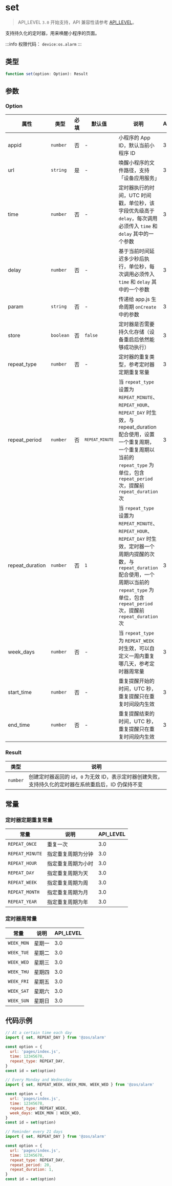 # set

> API_LEVEL `3.0` 开始支持，API 兼容性请参考 [API_LEVEL](../../../../guides/framework/device/compatibility.md)。

支持持久化的定时器，用来唤醒小程序的页面。

:::info
权限代码： `device:os.alarm`
:::

## 类型

```ts
function set(option: Option): Result
```

## 参数

### Option

| 属性            | 类型                 | 必填 | 默认值                       | 说明                                                                                                                                                                                                                                | API_LEVEL |
| --------------- | -------------------- | ---- | ---------------------------- | ----------------------------------------------------------------------------------------------------------------------------------------------------------------------------------------------------------------------------------- | --------- |
| appid           | <code>number</code>  | 否   | -                            | 小程序的 App ID，默认当前小程序 ID                                                                                                                                                                                                  | 3.0       |
| url             | <code>string</code>  | 是   | -                            | 唤醒小程序的文件路径，支持「设备应用服务」                                                                                                                                                                                          | 3.0       |
| time            | <code>number</code>  | 否   | -                            | 定时器执行的时间，UTC 时间戳，单位秒，该字段优先级高于 `delay`，每次调用必须传入 `time` 和 `delay` 其中的一个参数                                                                                                                   | 3.0       |
| delay           | <code>number</code>  | 否   | -                            | 基于当前时间延迟多少秒后执行，单位秒，每次调用必须传入 `time` 和 `delay` 其中的一个参数                                                                                                                                             | 3.0       |
| param           | <code>string</code>  | 否   | -                            | 传递给 app.js 生命周期 `onCreate` 中的参数                                                                                                                                                                                          | 3.0       |
| store           | <code>boolean</code> | 否   | <code>false</code>           | 定时器是否需要持久化存储（设备重启后依然能够成功执行）                                                                                                                                                                              | 3.0       |
| repeat_type     | <code>number</code>  | 否   | -                            | 定时器的重复类型，参考定时器定期重复常量                                                                                                                                                                                            | 3.0       |
| repeat_period   | <code>number</code>  | 否   | <code>`REPEAT_MINUTE`</code> | 当 `repeat_type` 设置为 `REPEAT_MINUTE`、`REPEAT_HOUR`、`REPEAT_DAY` 时生效，与 repeat_duration 配合使用，设置一个重复周期，一个重复周期以当前的 `repeat_type` 为单位，包含 `repeat_period` 次，提醒前 `repeat_duration` 次         | 3.0       |
| repeat_duration | <code>number</code>  | 否   | <code>1</code>               | 当 `repeat_type` 设置为 `REPEAT_MINUTE`、`REPEAT_HOUR`、`REPEAT_DAY` 时生效，定时器一个周期内提醒的次数，与 `repeat_duration` 配合使用，一个周期以当前的 `repeat_type` 为单位，包含 `repeat_period` 次，提醒前 `repeat_duration` 次 | 3.0       |
| week_days       | <code>number</code>  | 否   | -                            | 当 `repeat_type` 为 `REPEAT_WEEK` 时生效，可以自定义一周内重复哪几天，参考定时器周常量                                                                                                                                              | 3.0       |
| start_time      | <code>number</code>  | 否   | -                            | 重复提醒开始的时间，UTC 秒，重复提醒只在重复时间段内生效                                                                                                                                                                            | 3.0       |
| end_time        | <code>number</code>  | 否   | -                            | 重复提醒结束的时间，UTC 秒，重复提醒只在重复时间段内生效                                                                                                                                                                            | 3.0       |

### Result

| 类型                | 说明                                                                                                  |
| ------------------- | ----------------------------------------------------------------------------------------------------- |
| <code>number</code> | 创建定时器返回的 id，`0` 为无效 ID，表示定时器创建失败，支持持久化的定时器在系统重启后，ID 仍保持不变 |

## 常量

### 定时器定期重复常量

| 常量            | 说明               | API_LEVEL |
| --------------- | ------------------ | --------- |
| `REPEAT_ONCE`   | 重复一次           | 3.0       |
| `REPEAT_MINUTE` | 指定重复周期为分钟 | 3.0       |
| `REPEAT_HOUR`   | 指定重复周期为小时 | 3.0       |
| `REPEAT_DAY`    | 指定重复周期为天   | 3.0       |
| `REPEAT_WEEK`   | 指定重复周期为周   | 3.0       |
| `REPEAT_MONTH`  | 指定重复周期为月   | 3.0       |
| `REPEAT_YEAR`   | 指定重复周期为年   | 3.0       |

### 定时器周常量

| 常量       | 说明   | API_LEVEL |
| ---------- | ------ | --------- |
| `WEEK_MON` | 星期一 | 3.0       |
| `WEEK_TUE` | 星期二 | 3.0       |
| `WEEK_WED` | 星期三 | 3.0       |
| `WEEK_THU` | 星期四 | 3.0       |
| `WEEK_FRI` | 星期五 | 3.0       |
| `WEEK_SAT` | 星期六 | 3.0       |
| `WEEK_SUN` | 星期日 | 3.0       |

## 代码示例

```js
// At a certain time each day
import { set, REPEAT_DAY } from '@zos/alarm'

const option = {
  url: 'pages/index.js',
  time: 12345678,
  repeat_type: REPEAT_DAY,
}
const id = set(option)

// Every Monday and Wednesday
import { set, REPEAT_WEEK, WEEK_MON, WEEK_WED } from '@zos/alarm'

const option = {
  url: 'pages/index.js',
  time: 12345678,
  repeat_type: REPEAT_WEEK,
  week_days: WEEK_MON | WEEK_WED,
}
const id = set(option)

// Reminder every 21 days
import { set, REPEAT_DAY } from '@zos/alarm'

const option = {
  url: 'pages/index.js',
  time: 12345678,
  repeat_type: REPEAT_DAY,
  repeat_period: 20,
  repeat_duration: 1,
}
const id = set(option)
```
